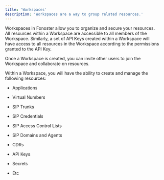```yaml
---
title: 'Workspaces'
description: 'Workspaces are a way to group related resources.'
---
```


Workspaces in Fonoster allow you to organize and secure your resources. All resources within a Workspace are accessible to all members of the Workspace. Similarly, a set of API Keys created within a Workspace will have access to all resources in the Workspace according to the permissions granted to the API Key.

Once a Workspace is created, you can invite other users to join the Workspace and collaborate on resources.

Within a Workspace, you will have the ability to create and manage the following resources:

* Applications

* Virtual Numbers

* SIP Trunks

* SIP Credentials

* SIP Access Control Lists

* SIP Domains and Agents

* CDRs

* API Keys

* Secrets

* Etc
